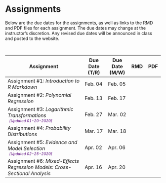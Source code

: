 # Assignments

Below are the due dates for the assignments, as well as links to the RMD and PDF files for each assignment. The due dates may change at the instructor's discretion. Any revised due dates will be announced in class and posted to the website.

<br />
<!-- <img src="img/update.png" width="20px" height="20px"> -->

<table class="table">

<thead>
<tr>
<th style="width:50%;">Assignment</th>
<th style="width:15%;">Due Date (T/R)</th>
<th style="width:15%;">Due Date (M/W)</th>
<th style="width:10%;text-align:center">RMD</th>
<th style="width:10%;text-align:center">PDF</th>
</tr>
</thead>

<tbody>

<tr>
<td>Assignment \#1: *Introduction to R Markdown*</td>
<td>Feb. 04</td>
<td>Feb. 05</td>
<td align="center" style="vertical-align:middle;">
  <a href="https://github.com/zief0002/epsy-8252/raw/master/assignments/s20-assignment-01-introduction-to-r-markdown.Rmd">
    <span class="fab fa-markdown" style="color: #ff2600; font-size: 20px;"></span>
  </a>
</td>
<td align="center" style="vertical-align:middle;">
  <a href="https://github.com/zief0002/epsy-8252/raw/master/assignments/s20-assignment-01-introduction-to-r-markdown.pdf">
    <span class="fa fa-file-pdf" style="color: #ff2600; font-size: 20px;"></span>
  </a>
</td>
</tr>



<tr>
<td>Assignment \#2: *Polynomial Regression*</td>
<td>Feb. 13</td>
<td>Feb. 17</td>
<td align="center" style="vertical-align:middle;">
  <a href="https://github.com/zief0002/epsy-8252/raw/master/assignments/s20-assignment-02-polynomial-regression.Rmd">     <span class="fab fa-markdown" style="color: #ff2600; font-size: 20px;"></span>
  </a>
</td>
<td align="center" style="vertical-align:middle;">
  <a href="https://github.com/zief0002/epsy-8252/raw/master/assignments/s20-assignment-02-polynomial-regression.pdf">
    <span class="fa fa-file-pdf" style="color: #ff2600; font-size: 20px;"></span>
  </a>
</td>
</tr>

<tr>
<td>Assignment \#3: *Logarithmic Transformations*<br />
  <span style="margin-left:5px; color:#5a067d;font-size:12px;">*[Updated 01-20-2020]*</span></td>
<td>Feb. 27</td>
<td>Mar. 02</td>
<td align="center" style="vertical-align:middle;">
  <a href="https://github.com/zief0002/epsy-8252/raw/master/assignments/s20-assignment-03-logarithmic-transformations.Rmd">     <span class="fab fa-markdown" style="color: #ff2600; font-size: 20px;"></span>
  </a>
</td>
<td align="center" style="vertical-align:middle;">
  <a href="https://github.com/zief0002/epsy-8252/raw/master/assignments/s20-assignment-03-logarithmic-transformations.pdf">
    <span class="fa fa-file-pdf" style="color: #ff2600; font-size: 20px;"></span>
  </a> 
</td>
</tr>

<tr>
<td>Assignment \#4: *Probability Distributions*</td>
<td>Mar. 17</td>
<td>Mar. 18</td>
<td align="center" style="vertical-align:middle;">
  <a href="https://github.com/zief0002/epsy-8252/raw/master/assignments/s20-assignment-04-probability-distributions.Rmd">     <span class="fab fa-markdown" style="color: #ff2600; font-size: 20px;"></span>
  </a>
</td>
<td align="center" style="vertical-align:middle;">
  <a href="https://github.com/zief0002/epsy-8252/raw/master/assignments/s20-assignment-04-probability-distributions.pdf">
    <span class="fa fa-file-pdf" style="color: #ff2600; font-size: 20px;"></span>
  </a>
</td>
</tr>

<tr>
<td>Assignment \#5: *Evidence and Model Selection*<br />
  <span style="margin-left:5px; color:#5a067d;font-size:12px;">*[Updated 02-25-2020]*</span></td>
<td>Apr. 02</td>
<td>Apr. 06</td>
<td align="center" style="vertical-align:middle;">
  <a href="https://github.com/zief0002/epsy-8252/raw/master/assignments/s20-assignment-05-evidence-and-model-selection.Rmd">     <span class="fab fa-markdown" style="color: #ff2600; font-size: 20px;"></span>
  </a>
</td>
<td align="center" style="vertical-align:middle;">
  <a href="https://github.com/zief0002/epsy-8252/raw/master/assignments/s20-assignment-05-evidence-and-model-selection.pdf">
    <span class="fa fa-file-pdf" style="color: #ff2600; font-size: 20px;"></span>
  </a>
</td>
</tr>

<tr>
<td>Assignment \#6: *Mixed-Effects Regression Models: Cross-Sectional Analysis*</td>
<td>Apr. 16</td>
<td>Apr. 20</td>
<td align="center" style="vertical-align:middle;">
  <a href="https://github.com/zief0002/epsy-8252/raw/master/assignments/s20-assignment-06-mixed-effects-models.Rmd">     <span class="fab fa-markdown" style="color: #ff2600; font-size: 20px;"></span>
  </a>
</td>
<td align="center" style="vertical-align:middle;">
  <a href="https://github.com/zief0002/epsy-8252/raw/master/assignments/s20-assignment-06-mixed-effects-models.pdf">
    <span class="fa fa-file-pdf" style="color: #ff2600; font-size: 20px;"></span>
  </a>
</td>
</tr>

<!-- <tr> -->
<!-- <td>Assignment \#7: *Mixed-Effects Regression Models: Longitudinal Analysis*</td> -->
<!-- <td>Apr. 28</td> -->
<!-- <td>Apr. 29</td> -->
<!-- <td align="center" style="vertical-align:middle;"> -->
<!--   <a href="https://github.com/zief0002/epsy-8252/raw/master/assignments/s20-assignment-07-longitudinal-models.Rmd">     <span class="fab fa-markdown" style="color: #ff2600; font-size: 20px;"></span> -->
<!--   </a> -->
<!-- </td> -->
<!-- <td align="center" style="vertical-align:middle;"> -->
<!--   <a href="https://github.com/zief0002/epsy-8252/raw/master/assignments/s20-assignment-07-longitudinal-models.pdf"> -->
<!--     <span class="fa fa-file-pdf" style="color: #ff2600; font-size: 20px;"></span> -->
<!--   </a> -->
<!-- </td> -->
<!-- </tr> -->



<!-- <tr> -->
<!-- <td>Assignment \#8: *Logistic Regression*</td> -->
<!-- <td>May 06</td> -->
<!-- <td>May 06</td> -->
<!-- <td align="center" style="vertical-align:middle;"> -->
<!--   <a href="https://github.com/zief0002/epsy-8252/raw/master/assignments/s20-assignment-08-logistic-regression.Rmd">     <span class="fab fa-markdown" style="color: #ff2600; font-size: 20px;"></span> -->
<!--   </a> -->
<!-- </td> -->
<!-- <td align="center" style="vertical-align:middle;"> -->
<!--   <a href="https://github.com/zief0002/epsy-8252/raw/master/assignments/s20-assignment-08-logistic-regression.pdf"> -->
<!--     <span class="fa fa-file-pdf" style="color: #ff2600; font-size: 20px;"></span> -->
<!--   </a> -->
<!-- </td> -->
<!-- </tr> -->


</tbody>
</table>

